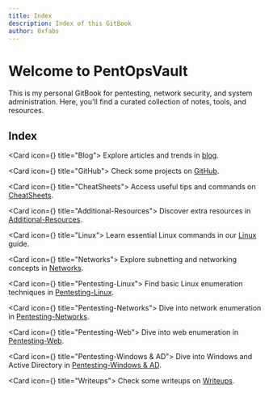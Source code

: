 ```yaml
---
title: Index
description: Index of this GitBook
author: 0xfabs
---
```


# Welcome to PentOpsVault
<Callout>This is my personal GitBook for pentesting, network security, and system administration. Here, you'll find a curated collection of notes, tools, and resources.</Callout>

## Index

<Cards>

<Card icon={<Book className="text-purple-300" />} title="Blog">
Explore articles and trends in [blog](/blog).
</Card>

<Card icon={<Terminal className="text-purple-300" />} title="GitHub">
Check some projects on [GitHub](https://github.com/syztem4our666/).
</Card>

<Card icon={<Book className="text-purple-300" />} title="CheatSheets">
Access useful tips and commands on [CheatSheets](/docs/CheatSheets/metasploit).
</Card>

<Card icon={<Book className="text-purple-300" />} title="Additional-Resources">
Discover extra resources in [Additional-Resources](/docs/additional-Resources/resources).
</Card>

<Card icon={<Book className="text-purple-300" />} title="Linux">
Learn essential Linux commands in our [Linux](/docs/Linux/commands) guide.
</Card>

<Card icon={<Book className="text-purple-300" />} title="Networks">
Explore subnetting and networking concepts in [Networks](/docs/NetWorks/subnets.mdx).
</Card>

<Card icon={<Book className="text-purple-300" />} title="Pentesting-Linux">
Find basic Linux enumeration techniques in [Pentesting-Linux](/docs/Pentesting-Linux/Basicenumeration.mdx).
</Card>

<Card icon={<Book className="text-purple-300" />} title="Pentesting-Networks">
Dive into network enumeration in [Pentesting-Networks](/docs/pentesting-Networks/enumeration.mdx).
</Card>

<Card icon={<Book className="text-purple-300" />} title="Pentesting-Web">
Dive into web enumeration in [Pentesting-Web](/docs/Pentesting-Web/file.mdx).
</Card>

<Card icon={<Book className="text-purple-300" />} title="Pentesting-Windows & AD">
Dive into Windows and Active Directory in [Pentesting-Windows & AD](/docs/Pentesting-Windows-AD/attacks.mdx).
</Card>

<Card icon={<Book className="text-purple-300" />} title="Writeups">
Check some writeups on [Writeups](/docs/Writeups/HackTheBox/htbiclean.mdx).
</Card>

</Cards>

